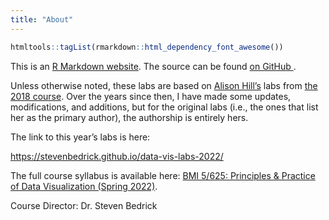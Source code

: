 ```yaml
---
title: "About"
---
```


```r
htmltools::tagList(rmarkdown::html_dependency_font_awesome())
```



This is an [R Markdown website](http://rmarkdown.rstudio.com/rmarkdown_websites.html). 
The source can be found [on GitHub <i class="fa fa-github"></i>](https://github.com/stevenbedrick/data-vis-labs-2020).

Unless otherwise noted, these labs are based on [Alison Hill's](https://alison.rbind.io) labs from [the 2018 course](https://apreshill.github.io/data-vis-labs-2018/). Over the years since then, I have made some updates, modifications, and additions, but for the original labs (i.e., the ones that list her as the primary author), the authorship is entirely hers.

The link to this year's labs is here:

<https://stevenbedrick.github.io/data-vis-labs-2022/>

The full course syllabus is available here: [BMI 5/625: Principles & Practice of Data Visualization (Spring 2022)](https://dmice.ohsu.edu/bedricks/courses/bmi525/).

Course Director: Dr. Steven Bedrick


